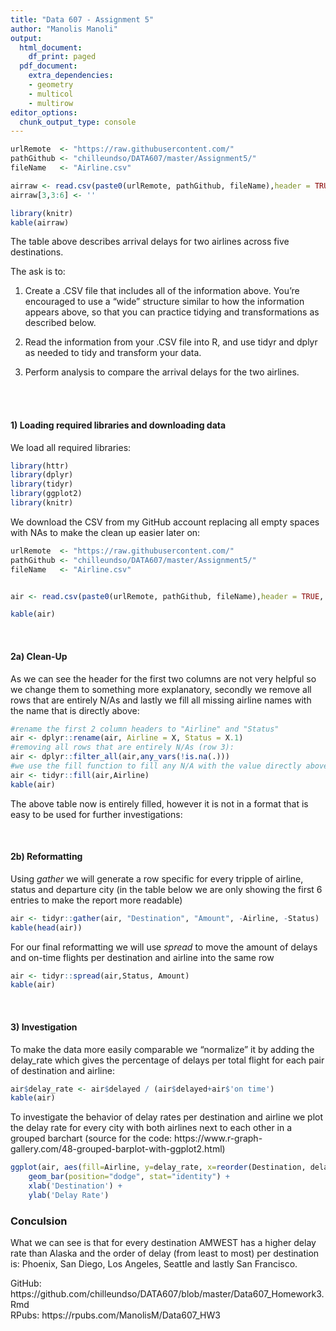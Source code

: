 ---
title: "Data 607 - Assignment 5"
author: "Manolis Manoli"
output:
  html_document:
    df_print: paged
  pdf_document:
    extra_dependencies:
    - geometry
    - multicol
    - multirow
editor_options:
  chunk_output_type: console
---
```{r ddata_download_only,echo=F}


urlRemote  <- "https://raw.githubusercontent.com/"
pathGithub <- "chilleundso/DATA607/master/Assignment5/"
fileName   <- "Airline.csv"

airraw <- read.csv(paste0(urlRemote, pathGithub, fileName),header = TRUE)
airraw[3,3:6] <- ''

```
```{r dshow_raw,eval=TRUE,echo=F}
library(knitr)
kable(airraw)
```

The table above describes arrival delays for two airlines across five destinations.  

The ask is to:
   
(1) Create a .CSV file that includes all of the information above.  You’re encouraged to use a “wide” structure similar to how the information appears above, so that you can practice tidying and transformations as described below.
   
(2) Read the information from your .CSV file into R, and use tidyr and dplyr as needed to tidy and transform your data.  
   
(3) Perform analysis to compare the arrival delays for the two airlines.

  <br>
  <br>
   
#### 1) Loading required libraries and downloading data

We load all required libraries:

```{r load_libraries, eval=TRUE, results='hide',message=F}
library(httr)
library(dplyr)
library(tidyr)
library(ggplot2)
library(knitr)
```

We download the CSV from my GitHub account replacing all empty spaces with NAs to make the clean up easier later on:

```{r ddata_download,eval=TRUE}


urlRemote  <- "https://raw.githubusercontent.com/"
pathGithub <- "chilleundso/DATA607/master/Assignment5/"
fileName   <- "Airline.csv"


air <- read.csv(paste0(urlRemote, pathGithub, fileName),header = TRUE, na.strings=c(""," ","NA"))

kable(air)
```
 
  <br>
  
#### 2a) Clean-Up

As we can see the header for the first two columns are not very helpful so we change them to something more explanatory, secondly we remove all rows that are entirely N/As and lastly we fill all missing airline names with the name that is directly above:

```{r rename_header,eval=TRUE}
#rename the first 2 column headers to "Airline" and "Status"
air <- dplyr::rename(air, Airline = X, Status = X.1)
#removing all rows that are entirely N/As (row 3):
air <- dplyr::filter_all(air,any_vars(!is.na(.)))
#we use the fill function to fill any N/A with the value directly above it in the data frame to add airline names for the second and 4th row
air <- tidyr::fill(air,Airline)
kable(air)
```

The above table now is entirely filled, however it is not in a format that is easy to be used for further investigations:

  <br>
  
#### 2b) Reformatting

Using *gather* we will generate a row specific for every tripple of airline, status and departure city (in the table below we are only showing the first 6 entries to make the report more readable)

```{r make_long_data,eval=TRUE}
air <- tidyr::gather(air, "Destination", "Amount", -Airline, -Status)
kable(head(air))
```

For our final reformatting we will use *spread* to move the amount of delays and on-time flights per destination and airline into the same row

```{r on-time-delay-same-line,eval=TRUE}
air <- tidyr::spread(air,Status, Amount)
kable(air)
```

  <br>
  
#### 3) Investigation
To make the data more easily comparable we "normalize" it by adding the  delay_rate which gives the percentage of delays per total flight for each pair of destination and airline:
```{r add_delayrate,eval=TRUE}
air$delay_rate <- air$delayed / (air$delayed+air$'on time')
kable(air)
```
  
To investigate the behavior of delay rates per destination and airline we plot the delay rate for every city with both airlines next to each other in a grouped barchart (source for the code: 
https://www.r-graph-gallery.com/48-grouped-barplot-with-ggplot2.html)
```{r barplot,eval=TRUE}
ggplot(air, aes(fill=Airline, y=delay_rate, x=reorder(Destination, delay_rate))) + 
    geom_bar(position="dodge", stat="identity") +
    xlab('Destination') +
    ylab('Delay Rate')
```

### Conculsion

What we can see is that for every destination AMWEST has a higher delay rate than Alaska and the order of delay (from least to most) per destination is: Phoenix, San Diego, Los Angeles, Seattle and lastly San Francisco.


GitHub:
https://github.com/chilleundso/DATA607/blob/master/Data607_Homework3.Rmd  
RPubs: https://rpubs.com/ManolisM/Data607_HW3
